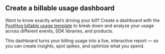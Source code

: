 ## Create a billable usage dashboard

Want to know exactly what’s driving your bill? Create a dashboard with the [PostHog billable usage template](/templates/posthog-billable-usage) to break down and analyze your usage across different events, SDK libraries, and products.

<ProductScreenshot
    imageLight="https://res.cloudinary.com/dmukukwp6/image/upload/posthog_billable_usage_20d6a5bbda.png"
    imageDark="https://res.cloudinary.com/dmukukwp6/image/upload/posthog_billable_usage_20d6a5bbda.png"
    alt="PostHog billable usage dashboard"
    classes="max-w-md mx-auto rounded"
/>

This dashboard turns your billing usage into a live, interactive report — so you can create insights, spot spikes, and optimize what you spend.